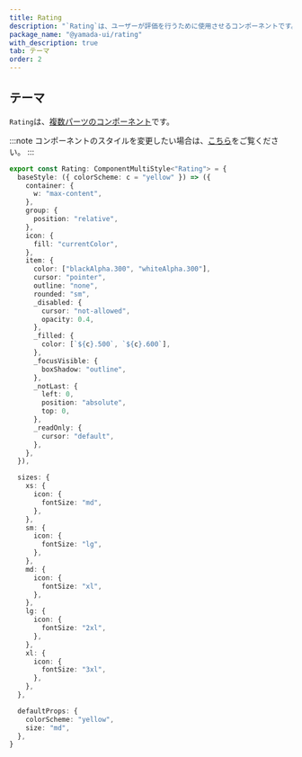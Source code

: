 ```yaml
---
title: Rating
description: "`Rating`は、ユーザーが評価を行うために使用させるコンポーネントです。"
package_name: "@yamada-ui/rating"
with_description: true
tab: テーマ
order: 2
---
```


## テーマ

`Rating`は、[複数パーツのコンポーネント](/styled-system/theming/component-styles#複数パーツのコンポーネント)です。

:::note
コンポーネントのスタイルを変更したい場合は、[こちら](/styled-system/theming/customize-theme#コンポーネントのスタイルを変更する)をご覧ください。
:::

```ts
export const Rating: ComponentMultiStyle<"Rating"> = {
  baseStyle: ({ colorScheme: c = "yellow" }) => ({
    container: {
      w: "max-content",
    },
    group: {
      position: "relative",
    },
    icon: {
      fill: "currentColor",
    },
    item: {
      color: ["blackAlpha.300", "whiteAlpha.300"],
      cursor: "pointer",
      outline: "none",
      rounded: "sm",
      _disabled: {
        cursor: "not-allowed",
        opacity: 0.4,
      },
      _filled: {
        color: [`${c}.500`, `${c}.600`],
      },
      _focusVisible: {
        boxShadow: "outline",
      },
      _notLast: {
        left: 0,
        position: "absolute",
        top: 0,
      },
      _readOnly: {
        cursor: "default",
      },
    },
  }),

  sizes: {
    xs: {
      icon: {
        fontSize: "md",
      },
    },
    sm: {
      icon: {
        fontSize: "lg",
      },
    },
    md: {
      icon: {
        fontSize: "xl",
      },
    },
    lg: {
      icon: {
        fontSize: "2xl",
      },
    },
    xl: {
      icon: {
        fontSize: "3xl",
      },
    },
  },

  defaultProps: {
    colorScheme: "yellow",
    size: "md",
  },
}
```

